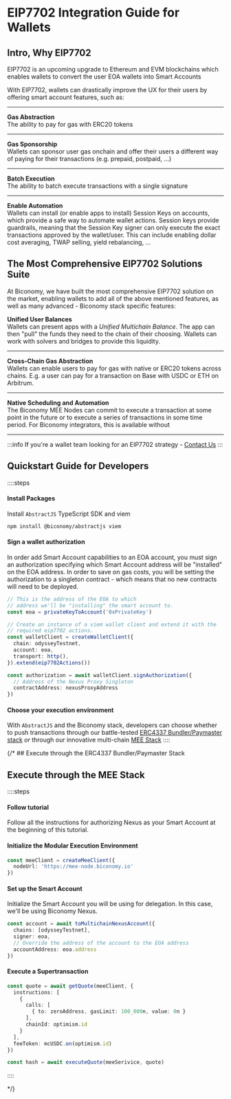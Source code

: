 # EIP7702 Integration Guide for Wallets

## Intro, Why EIP7702
EIP7702 is an upcoming upgrade to Ethereum and EVM blockchains which enables
wallets to convert the user EOA wallets into Smart Accounts

With EIP7702, wallets can drastically improve the UX for their users by offering smart
account features, such as:

---

**Gas Abstraction** <br/>
The ability to pay for gas with ERC20 tokens

---

**Gas Sponsorship** <br/>
Wallets can sponsor user gas onchain and offer their users a different way of paying for their
transactions (e.g. prepaid, postpaid, ...)

---

**Batch Execution** <br/>
The ability to batch execute transactions with a single signature

---

**Enable Automation** <br/>
Wallets can install (or enable apps to install) Session Keys on accounts, which provide a
safe way to automate wallet actions. Session keys provide guardrails, meaning that the Session Key
signer can only execute the exact transactions approved by the wallet/user. This can include enabling
dollar cost averaging, TWAP selling, yield rebalancing, ...


## The Most Comprehensive EIP7702 Solutions Suite

At Biconomy, we have built the most comprehensive EIP7702 solution on the market, enabling
wallets to add all of the above mentioned features, as well as many advanced - Biconomy 
stack specific features:

**Unified User Balances** <br/>
Wallets can present apps with a _Unified Multichain Balance_. The app can then "pull" the 
funds they need to the chain of their choosing. Wallets can work with solvers and bridges
to provide this liquidity.

--- 

**Cross-Chain Gas Abstraction** <br/>
Wallets can enable users to pay for gas with native or ERC20 tokens across chains. E.g. a
user can pay for a transaction on Base with USDC or ETH on Arbitrum.

--- 

**Native Scheduling and Automation** <br/>
The Biconomy MEE Nodes can commit to execute a transaction at some point in the future or to
execute a series of transactions in some time period. For Biconomy integrators, this is available
without 

--- 


:::info
If you're a wallet team looking for an EIP7702 strategy - [Contact Us](https://google.com)
:::

## Quickstart Guide for Developers

::::steps
#### Install Packages
Install `AbstractJS` TypeScript SDK and viem 

```bash
npm install @biconomy/abstractjs viem
```

#### Sign a wallet authorization
In order add Smart Account capabilities to an EOA account, you must sign an authorization specifying which
Smart Account address will be "installed" on the EOA address. In order to save on gas costs, you will be setting
the authorization to a singleton contract - which means that no new contracts will need to be deployed.  


```ts
// This is the address of the EOA to which 
// address we'll be "installing" the smart account to.
const eoa = privateKeyToAccount('0xPrivateKey')

// Create an instance of a viem wallet client and extend it with the 
// required eip7702 actions.
const walletClient = createWalletClient({
  chain: odysseyTestnet,
  account: eoa,
  transport: http(),
}).extend(eip7702Actions())

const authorization = await walletClient.signAuthorization({
  // Address of the Nexus Proxy Singleton
  contractAddress: nexusProxyAddress 
})
```

#### Choose your execution environment

With `AbstractJS` and the Biconomy stack, developers can choose whether to 
push transactions through our battle-tested [ERC4337 Bundler/Paymaster stack](/explained/bundlers-paymasters) *or*
through our innovative multi-chain [MEE Stack](/mee/mee)
::::

{/* ## Execute through the ERC4337 Bundler/Paymaster Stack



## Execute through the MEE Stack

::::steps
#### Follow tutorial

Follow all the instructions for authorizing Nexus as your Smart Account at
the beginning of this tutorial.

#### Initialize the Modular Execution Environment

```ts
const meeClient = createMeeClient({
  nodeUrl: 'https://mee-node.biconomy.io'
})
```

#### Set up the Smart Account
Initialize the Smart Account you will be using for delegation. In this case, we'll
be using Biconomy Nexus.

```ts
const account = await toMultichainNexusAccount({
  chains: [odysseyTestnet],
  signer: eoa,
  // Override the address of the account to the EOA address
  accountAddress: eoa.address
})
```

#### Execute a Supertransaction

```ts
const quote = await getQuote(meeClient, {
  instructions: [
    {
      calls: [
        { to: zeroAddress, gasLimit: 100_000n, value: 0n }
      ],
      chainId: optimism.id
    }
  ],
  feeToken: mcUSDC.on(optimism.id)
})

const hash = await executeQuote(meeSerivice, quote)
```

::::

 */}



